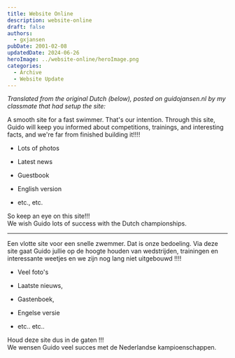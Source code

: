 ```yaml
---
title: Website Online
description: website-online
draft: false
authors:
  - gxjansen
pubDate: 2001-02-08
updatedDate: 2024-06-26
heroImage: ../website-online/heroImage.png
categories:
  - Archive
  - Website Update
---
```

*Translated from the original Dutch (below), posted on guidojansen.nl by my classmate that had setup the site:*

A smooth site for a fast swimmer. That's our intention. Through this site, Guido will keep you informed about competitions, trainings, and interesting facts, and we're far from finished building it!!!!

* Lots of photos

* Latest news

* Guestbook

* English version

* etc., etc.&#x20;

So keep an eye on this site!!!\
We wish Guido lots of success with the Dutch championships.

---

Een vlotte site voor een snelle zwemmer. Dat is onze bedoeling. Via deze site gaat Guido jullie op de hoogte houden van wedstrijden, trainingen en interessante weetjes en we zijn nog lang niet uitgebouwd !!!!

* Veel foto's

* Laatste nieuws,

* Gastenboek,

* Engelse versie

* etc.. etc..

Houd deze site dus in de gaten !!!\
We wensen Guido veel succes met de Nederlandse kampioenschappen.

